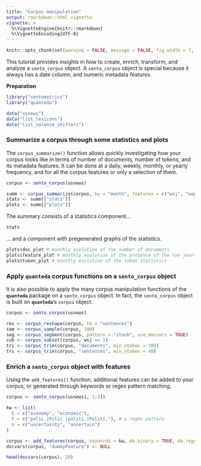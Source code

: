 ```yaml
---
title: "Corpus manipulation"
output: rmarkdown::html_vignette
vignette: >
  %\VignetteEngine{knitr::rmarkdown}
  %\VignetteEncoding{UTF-8}
---
```


```r
knitr::opts_chunk$set(warning = FALSE, message = FALSE, fig.width = 7, fig.height = 4, fig.align = "center")
```

This tutorial provides insights in how to create, enrich, transform, and analyze a `sento_corpus` object. A `sento_corpus` object is special because it always has a date column, and numeric metadata features.

**Preparation**
&nbsp;

```r
library("sentometrics")
library("quanteda")

data("usnews")
data("list_lexicons")
data("list_valence_shifters")
```

### Summarize a corpus through some statistics and plots

The `corpus_summarize()` function allows quickly investigating how your corpus looks like in terms of number of documents, number of tokens, and its metadata features. It can be done at a daily, weekly, monthly, or yearly frequency, and for all the corpus features or only a selection of them.

```r
corpus <- sento_corpus(usnews)

summ <- corpus_summarize(corpus, by = "month", features = c("wsj", "wapo"))
stats <- summ[["stats"]]
plots <- summ[["plots"]]
```

The summary consists of a statistics component...

```r
stats
```

... and a component with pregenerated graphs of the statistics.

```r
plots$doc_plot # monthly evolution of the number of documents
plots$feature_plot # monthly evolution of the presence of the two journal features
plots$token_plot # monthly evolution of the token statistics
```

### Apply **`quanteda`** corpus functions on a `sento_corpus` object

It is also possible to apply the many corpus manipulation functions of the **`quanteda`** package on a `sento_corpus` object. In fact, the `sento_corpus` object is built on **`quanteda`**'s `corpus` object.

```r
corpus <- sento_corpus(usnews)

res <- corpus_reshape(corpus, to = "sentences")
sam <- corpus_sample(corpus, 100)
seg <- corpus_segment(corpus, pattern = "stock", use_docvars = TRUE)
sub <- corpus_subset(corpus, wsj == 1)
tri <- corpus_trim(corpus, "documents", min_ntoken = 300)
trs <- corpus_trim(corpus, "sentences", min_ntoken = 40)
```

### Enrich a `sento_corpus` object with features 

Using the `add_features()` function, additional features can be added to your corpus, or generated through keywords or regex pattern matching.

```r
corpus <- sento_corpus(usnews[, 1:3])

kw <- list(
  E = c("economy", "economic"),
  P = c("polic.|Polic.|politi.|Politi."), # a regex pattern
  U = c("uncertainty", "uncertain")
)

corpus <- add_features(corpus, keywords = kw, do.binary = TRUE, do.regex = c(FALSE, TRUE, FALSE))
docvars(corpus, "dummyFeature") <- NULL

head(docvars(corpus), 20)
```

